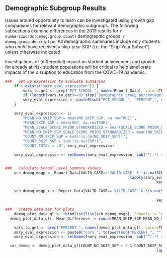##  Demographic Subgroup Results

Issues around opportunity to learn can be investigated using growth gap comparisons for relevant demographic subgroups. The following subsections examine differences in the 2019 results for `r numbers2words(demog.group.count)` demographic groups: `r demog.group.description` All demographic summaries include only students who *could* have received a skip-year SGP (i.e. the "Skip-Year Subset") unless otherwise indicated.

Investigations of (differential) impact on student achievement and growth for already at-risk student populations will be critical to help ameliorate impacts of the disruption to education from the COVID-19 pandemic.

```r
###   Set up expression to evaluate summaries
	if (!exists("smry_eval_expression")) {
		vars.to.get <- grep("PCT_SCHOOL_", names(Report_Data), value=TRUE)
		if (length(vars.to.get)==0) stop("Demographic group percentage variables need to be established externally first.")
		smry_eval_expression <- paste0(sub("PCT_SCHOOL_", "PERCENT_", vars.to.get), " = ", vars.to.get, "[1]")
	}

	smry_eval_expression <- c(
		"MEAN_NO_SKIP_SGP = mean(NO_SKIP_SGP, na.rm=TRUE)",
		"MEAN_SKIP_SGP = mean(SGP, na.rm=TRUE)",
		"MEAN_SCALE_SCORE_PRIOR_STANDARDIZED = mean(SCALE_SCORE_PRIOR_STANDARDIZED, na.rm=TRUE)",
		"MEAN_NO_SKIP_SGP_SCALE_SCORE_PRIOR_STANDARDIZED = mean(NO_SKIP_SGP_SCALE_SCORE_PRIOR_STANDARDIZED, na.rm=TRUE)",
		"COUNT_NO_SKIP_SGP = sum(!is.na(NO_SKIP_SGP))",
		"COUNT_SKIP_SGP = sum(!is.na(SGP))",
		"COUNT_TOTAL = .N", smry_eval_expression)

	smry_eval_expression <- setNames(smry_eval_expression, sub('^(.*) = .*', '\\1', smry_eval_expression))


###   Calculate School Level Summary Values
	sch_demog_msgp <- Report_Data[VALID_CASE=='VALID_CASE' & !is.na(SCHOOL_NUMBER),
	              										lapply(smry_eval_expression, function(f) eval(parse(text=f))),
																	keyby = c("CONTENT_AREA", "SCHOOL_NUMBER")] # by = .(CONTENT_AREA, SCHOOL_NUMBER)]

	sch_demog_msgp_x <- Report_Data[VALID_CASE=='VALID_CASE' & !is.na(SCHOOL_NUMBER) & GRADE %in% params$skip.grades,
																		lapply(smry_eval_expression, function(f) eval(parse(text=f))),
																	keyby = c("CONTENT_AREA", "SCHOOL_NUMBER")]

###   Create data set for plots
	demog_plot_data_gl <- rbindlist(list(sch_demog_msgp[, Schools := "All Schools"], sch_demog_msgp_x[, Schools := "Skip-Year Subset"]))
  demog_plot_data_gl[, Mean_Difference := round(MEAN_SKIP_SGP-MEAN_NO_SKIP_SGP, 2)] # NOT absolute

	vars.to.get <- grep("PERCENT_", names(demog_plot_data_gl), value=TRUE)
	smry_eval_expression <- paste0("cors_", tolower(sub("PERCENT_", "", vars.to.get)), " = round(cor(Mean_Difference, ", vars.to.get, ", use='complete.obs'), 2)")
	smry_eval_expression <- setNames(smry_eval_expression, sub('^(.*) = .*', '\\1', smry_eval_expression))

  cor_demog <- demog_plot_data_gl[COUNT_NO_SKIP_SGP > 9 & COUNT_SKIP_SGP > 9 & !is.na(MEAN_SKIP_SGP),
  																	lapply(smry_eval_expression, function(f) eval(parse(text=f))), keyby=c("CONTENT_AREA", "Schools")]
```
